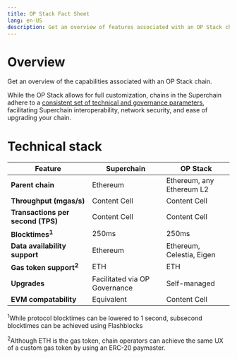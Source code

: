 ```yaml
---
title: OP Stack Fact Sheet
lang: en-US
description: Get an overview of features associated with an OP Stack chain
---
```


# Overview
Get an overview of the capabilities associated with an OP Stack chain.

While the OP Stack allows for full customization, chains in the Superchain adhere to a [consistent set of technical and governance parameters](/superchain/blockspace-charter), facilitating Superchain interoperability, network security, and ease of upgrading your chain.

# Technical stack
| Feature                            | Superchain                    | OP Stack                  |
| ---------------------------------- | ----------------------------- | ------------------------- |
| **Parent chain**                   | Ethereum                      | Ethereum, any Ethereum L2 |
| **Throughput (mgas/s)**            | Content Cell                  | Content Cell              |
| **Transactions per second (TPS)**  | Content Cell                  | Content Cell              |
| **Blocktimes<sup>1</sup>**         | 250ms                         | 250ms                     |
| **Data availability support**      | Ethereum                      | Ethereum, Celestia, Eigen |
| **Gas token support<sup>2</sup>**  | ETH                           | ETH                       |
| **Upgrades**                       | Facilitated via OP Governance | Self-managed              |
| **EVM compatability**              | Equivalent                    | Content Cell              |

<sup>1</sup>While protocol blocktimes can be lowered to 1 second, subsecond blocktimes can be achieved using Flashblocks

<sup>2</sup>Although ETH is the gas token, chain operators can achieve the same UX of a custom gas token by using an ERC-20 paymaster.
